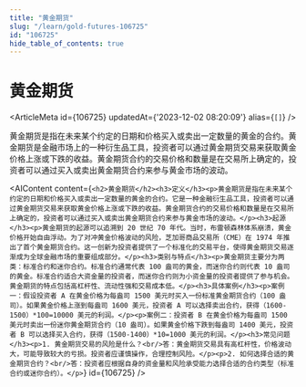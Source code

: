 ```yaml
---
title: "黄金期货"
slug: "/learn/gold-futures-106725"
id: "106725"
hide_table_of_contents: true
---
```



# 黄金期货

<ArticleMeta id={106725} updatedAt={'2023-12-02 08:20:09'} alias={`[]`} />
<div className='border-solid border-b border-t-0 my-4 border-[var(--ifm-color-gray-300)]' />

黄金期货是指在未来某个约定的日期和价格买入或卖出一定数量的黄金的合约。黄金期货是金融市场上的一种衍生品工具，投资者可以通过黄金期货交易来获取黄金价格上涨或下跌的收益。黄金期货合约的交易价格和数量是在交易所上确定的，投资者可以通过买入或卖出黄金期货合约来参与黄金市场的波动。

<AIContent content={`<h2>黄金期货</h2><h3>定义</h3><p>黄金期货是指在未来某个约定的日期和价格买入或卖出一定数量的黄金的合约。它是一种金融衍生品工具，投资者可以通过黄金期货交易来获取黄金价格上涨或下跌的收益。黄金期货合约的交易价格和数量是在交易所上确定的，投资者可以通过买入或卖出黄金期货合约来参与黄金市场的波动。</p><h3>起源</h3><p>黄金期货的起源可以追溯到 20 世纪 70 年代。当时，布雷顿森林体系崩溃，黄金价格开始自由浮动。为了对冲黄金价格波动的风险，芝加哥商品交易所（CME）在 1974 年推出了首个黄金期货合约。这一创新为投资者提供了一个标准化的交易平台，使得黄金期货交易逐渐成为全球金融市场的重要组成部分。</p><h3>类别与特点</h3><p>黄金期货主要分为两类：标准合约和迷你合约。标准合约通常代表 100 盎司的黄金，而迷你合约则代表 10 盎司的黄金。标准合约适合大资金量的投资者，而迷你合约则为小资金量的投资者提供了参与机会。黄金期货的特点包括高杠杆性、流动性强和交易成本低。</p><h3>具体案例</h3><p>案例一：假设投资者 A 在黄金价格为每盎司 1500 美元时买入一份标准黄金期货合约（100 盎司）。如果黄金价格上涨到每盎司 1600 美元，投资者 A 可以选择卖出合约，获得（1600-1500）*100=10000 美元的利润。</p><p>案例二：投资者 B 在黄金价格为每盎司 1500 美元时卖出一份迷你黄金期货合约（10 盎司）。如果黄金价格下跌到每盎司 1400 美元，投资者 B 可以选择买入合约，获得（1500-1400）*10=1000 美元的利润。</p><h3>常见问题</h3><p>1. 黄金期货交易的风险是什么？<br/>答：黄金期货交易具有高杠杆性，价格波动大，可能导致较大的亏损。投资者应谨慎操作，合理控制风险。</p><p>2. 如何选择合适的黄金期货合约？<br/>答：投资者应根据自身的资金量和风险承受能力选择合适的合约类型（标准合约或迷你合约）。</p>`} id={106725} />

